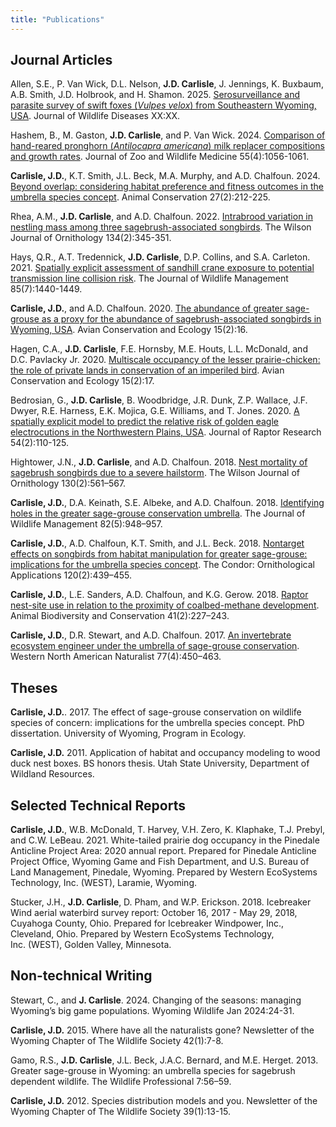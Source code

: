 ```yaml
---
title: "Publications"
---
```


## Journal Articles

Allen, S.E., P. Van Wick, D.L. Nelson, **J.D. Carlisle**, J. Jennings, K. Buxbaum, A.B. Smith, J.D. Holbrook, and H. Shamon. 2025. [Serosurveillance and parasite survey of swift foxes (*Vulpes velox*) from Southeastern Wyoming, USA]( https://doi.org/10.7589/JWD-D-25-00064). Journal of Wildlife Diseases XX:XX.

Hashem, B., M. Gaston, **J.D. Carlisle**, and P. Van Wick. 2024. [Comparison of hand-reared pronghorn (*Antilocapra americana*) milk replacer compositions and growth rates](https://doi.org/10.1638/2023-0112). Journal of Zoo and Wildlife Medicine 55(4):1056-1061.

**Carlisle, J.D.**, K.T. Smith, J.L. Beck, M.A. Murphy, and A.D. Chalfoun. 2024. [Beyond overlap: considering habitat preference and fitness outcomes in the umbrella species concept](https://doi.org/10.1111/acv.12899). Animal Conservation 27(2):212-225.

Rhea, A.M., **J.D. Carlisle**, and A.D. Chalfoun. 2022. [Intrabrood variation in nestling mass among three sagebrush-associated songbirds](https://doi.org/10.1676/21-00047). The Wilson Journal of Ornithology 134(2):345-351.

Hays, Q.R., A.T. Tredennick, **J.D. Carlisle**, D.P. Collins, and S.A. Carleton. 2021. [Spatially explicit assessment of sandhill crane exposure to potential transmission line collision risk](https://doi.org/10.1002/jwmg.22100). The Journal of Wildlife Management 85(7):1440-1449.

**Carlisle, J.D.**, and A.D. Chalfoun. 2020. [The abundance of greater sage-grouse as a proxy for the abundance of sagebrush-associated songbirds in Wyoming, USA](https://doi.org/10.5751/ACE-01702-150216). Avian Conservation and Ecology 15(2):16.

Hagen, C.A., **J.D. Carlisle**, F.E. Hornsby, M.E. Houts, L.L. McDonald, and D.C. Pavlacky Jr. 2020. [Multiscale occupancy of the lesser prairie-chicken: the role of private lands in conservation of an imperiled bird](https://doi.org/10.5751/ACE-01672-150217). Avian Conservation and Ecology 15(2):17.

Bedrosian, G., **J.D. Carlisle**, B. Woodbridge, J.R. Dunk, Z.P. Wallace, J.F. Dwyer, R.E. Harness, E.K. Mojica, G.E. Williams, and T. Jones. 2020. [A spatially explicit model to predict the relative risk of golden eagle electrocutions in the Northwestern Plains, USA](https://doi.org/10.3356/0892-1016-54.2.110). Journal of Raptor Research 54(2):110-125.

Hightower, J.N., **J.D. Carlisle**, and A.D. Chalfoun. 2018. [Nest mortality of sagebrush songbirds due to a severe hailstorm](https://doi.org/10.1676/17-025.1). The Wilson Journal of Ornithology 130(2):561–567.

**Carlisle, J.D.**, D.A. Keinath, S.E. Albeke, and A.D. Chalfoun. 2018. [Identifying holes in the greater sage-grouse conservation umbrella](https://doi.org/10.1002/jwmg.21460). The Journal of Wildlife Management 82(5):948–957.

**Carlisle, J.D.**, A.D. Chalfoun, K.T. Smith, and J.L. Beck. 2018. [Nontarget effects on songbirds from habitat manipulation for greater sage-grouse: implications for the umbrella species concept](https://doi.org/10.1650/CONDOR-17-200.1). The Condor: Ornithological Applications 120(2):439–455.

**Carlisle, J.D.**, L.E. Sanders, A.D. Chalfoun, and K.G. Gerow. 2018. [Raptor nest-site use in relation to the proximity of coalbed-methane development](https://doi.org/10.32800/abc.2018.41.0227). Animal Biodiversity and Conservation 41(2):227–243.

**Carlisle, J.D.**, D.R. Stewart, and A.D. Chalfoun. 2017. [An invertebrate ecosystem engineer under the umbrella of sage-grouse conservation](https://doi.org/10.3398/064.077.0406). Western North American Naturalist 77(4):450–463.


## Theses
**Carlisle, J.D.**. 2017. The effect of sage-grouse conservation on wildlife species of concern: implications for the umbrella species concept. PhD dissertation. University of Wyoming, Program in Ecology.

**Carlisle, J.D.** 2011. Application of habitat and occupancy modeling to wood duck nest boxes. BS honors thesis. Utah State University, Department of Wildland Resources.


## Selected Technical Reports

**Carlisle, J.D.**, W.B. McDonald, T. Harvey, V.H. Zero, K. Klaphake, T.J. Prebyl, and C.W. LeBeau. 2021. White-tailed prairie dog occupancy in the Pinedale Anticline Project Area: 2020 annual report. Prepared for Pinedale Anticline Project Office, Wyoming Game and Fish Department, and U.S. Bureau of Land Management, Pinedale, Wyoming. Prepared by Western EcoSystems Technology, Inc. (WEST), Laramie, Wyoming.

Stucker, J.H., **J.D. Carlisle**, D. Pham, and W.P. Erickson. 2018. Icebreaker Wind aerial waterbird survey report: October 16, 2017 - May 29, 2018, Cuyahoga County, Ohio. Prepared for Icebreaker Windpower, Inc., Cleveland, Ohio. Prepared by Western EcoSystems Technology, Inc. (WEST), Golden Valley, Minnesota.


## Non-technical Writing

Stewart, C., and **J. Carlisle**. 2024. Changing of the seasons: managing Wyoming's big game populations. Wyoming Wildlife Jan 2024:24-31.  

**Carlisle, J.D.** 2015. Where have all the naturalists gone? Newsletter of the Wyoming Chapter of The Wildlife Society 42(1):7-8.

Gamo, R.S., **J.D. Carlisle**, J.L. Beck, J.A.C. Bernard, and M.E. Herget. 2013. Greater sage-grouse in Wyoming: an umbrella species for sagebrush dependent wildlife. The Wildlife Professional 7:56–59.

**Carlisle, J.D.** 2012. Species distribution models and you. Newsletter of the Wyoming Chapter of The Wildlife Society 39(1):13-15.
